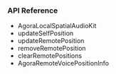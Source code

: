 <PlatformWrapper platform="ios">

### API Reference

- <Link to="{{Global.API_REF_IOS_ROOT}}/class_ilocalspatialaudioengine.html">AgoraLocalSpatialAudioKit</Link>

- <Link to="{{Global.API_REF_IOS_ROOT}}/class_ibasespatialaudioengine.html#api_ibasespatialaudioengine_updateselfposition">updateSelfPosition</Link>

- <Link to="{{Global.API_REF_IOS_ROOT}}/class_ilocalspatialaudioengine.html#api_ilocalspatialaudioengine_updateremoteposition">updateRemotePosition</Link>

- <Link to="{{Global.API_REF_IOS_ROOT}}/class_ilocalspatialaudioengine.html#api_ilocalspatialaudioengine_removeremoteposition">removeRemotePosition</Link>

- <Link to="{{Global.API_REF_IOS_ROOT}}/class_ilocalspatialaudioengine.html#api_ilocalspatialaudioengine_clearremotepositions">clearRemotePositions</Link>

- <Link to="{{Global.API_REF_IOS_ROOT}}/rtc_api_data_type.html#class_remotevoicepositioninfo">AgoraRemoteVoicePositionInfo</Link>

</PlatformWrapper>
